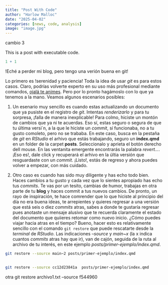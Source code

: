 ```yaml
---
title: "Post With Code"
author: "Harlow Malloc"
date: "2025-04-02"
categories: [news, code, analysis]
image: "image.jpg"
---
```



cambio 3

This is a post with executable code.

```r
1 + 1
```


!Eché a perder mi blog, pero tengo una verión buena en git!

Lo primero es !serenidad y paciencia! Toda la idea de usar _git_ es para estos casos. Claro, podrías volverte experto en su uso más profesional mediante comandos, [ojalá te animes](https://www.epirhandbook.com/es/new_pages/collaboration.es.html). Pero por lo pronto hagámoslo con lo que ya tenemos a la mano. Veamos algunos escenarios posibles:

1. Un esenario muy sencillo es cuando estas actualizando un documento que ya pusiste en el registro de _git_. Intentas _renderizarlo_ y para tu sorpresa, ¡falla de manera inexplicable! Para colmo, hiciste un montón de cambios que ya ni te acuerdas. Eso sí, estas seguro o segura de que tu última versi´n, a la que le hiciste un _commit_, sí funcionaba, no a tu gusto comoleto, pero no se trababa. En este caso, busca en la pestaña de _git_ en _RStudio_ el arhivo que estás trabajando, seguro un **index.qmd** en un folder de la carpet **posts**. Seleccionalo y aprieta el botón derecho dell mouse. En las ventanita emergente encontrarás la palabra _revert..._. ¡Eso es!, dale click y recuperará el arhivo en la últia versión que resguardaste con un _commit_. ¡Listo!, estás de regreso y ahora puedes volver a empezar, con más cuidado.

2. Otro caso es cuando has sido muy diligente y has echo todo bien. Haces cambios a tu gusto y cada vez que lo sientes apropiado has echo tus _commits_. Te vas por un tesito, cambias de humor, trabajas en otra parte de tu **blog** y haces commit a tus nuevos cambios. De pronto, un rayo de inspiración, te hace comrender que lo que hiciste al principio del día no era buena ideas, te arrepientes y quieres regresar a una versión que está seis o diez _commits_ atras, sabes a donde te gustaría regresar pues anotaste un mensaje alusivo que te recuerda claramente el estado del documento que quiieres retomar como nuevo inicio. ¿Cómo puedes viajar hacia atras en el tiempo? Bueno, hacer esto es relativamente sencillo con el comando `git restore` que puede rescatarte desde la _terminal_ de _RStudio_. Las indicaciones _--source_ y _main~x_ (la x indica cuantos _commits_ atras hay que ir), van de cajón, seguida de la ruta al archivo de tu interés, en este ejemplo _posts/primer-ejemplo/index.qmd_.


```.bash

git restore --source main~2 posts/primer-ejemplo/index.qmd
 
```

```.bash
git restore --source cc12d23841a  posts/primer-ejemplo/index.qmd
```

otra
git restore archivo1.txt --source f544960
